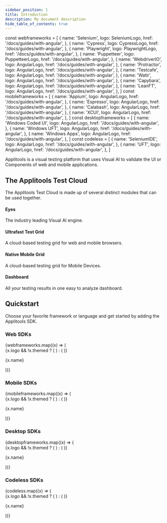 ```yaml
---
sidebar_position: 1
title: Introduction
description: My document description
hide_table_of_contents: true
---
```

const webframeworks = [
  {
    name: 'Selenium',
    logo: SeleniumLogo,
    href: '/docs/guides/with-angular',
  },
  {
    name: 'Cypress',
    logo: CypressLogo,
    href: '/docs/guides/with-angular',
  },
  {
    name: 'Playwright',
    logo: PlaywrightLogo,
    href: '/docs/guides/with-angular',
  },
  {
    name: 'Puppetteer',
    logo: PuppetteerLogo,
    href: '/docs/guides/with-angular',
  },
  {
    name: 'WebdriverIO',
    logo: AngularLogo,
    href: '/docs/guides/with-angular',
  },
  {
    name: 'Protractor',
    logo: AngularLogo,
    href: '/docs/guides/with-angular',
  },
  {
    name: 'Testcafe',
    logo: AngularLogo,
    href: '/docs/guides/with-angular',
  },
  {
    name: 'Watir',
    logo: AngularLogo,
    href: '/docs/guides/with-angular',
  },
  {
    name: 'Capybara',
    logo: AngularLogo,
    href: '/docs/guides/with-angular',
  },
  {
    name: 'LeanFT',
    logo: AngularLogo,
    href: '/docs/guides/with-angular',
  },
]
const mobileframeworks = [
  {
    name: 'Appium',
    logo: AngularLogo,
    href: '/docs/guides/with-angular',
  },
  {
    name: 'Espresso',
    logo: AngularLogo,
    href: '/docs/guides/with-angular',
  },
  {
    name: 'Calabash',
    logo: AngularLogo,
    href: '/docs/guides/with-angular',
  },
  {
    name: 'XCUI',
    logo: AngularLogo,
    href: '/docs/guides/with-angular',
  },
]
const desktopframeworks = [
  {
    name: 'Windows Coded UI',
    logo: AngularLogo,
    href: '/docs/guides/with-angular',
  },
  {
    name: 'Windows UFT',
    logo: AngularLogo,
    href: '/docs/guides/with-angular',
  },
  {
    name: 'Windows Apps',
    logo: AngularLogo,
    href: '/docs/guides/with-angular',
  },
]
const codeless = [
  {
    name: 'SeleniumIDE',
    logo: AngularLogo,
    href: '/docs/guides/with-angular',
  },
  {
    name: 'UFT',
    logo: AngularLogo,
    href: '/docs/guides/with-angular',
  },
]



<head>
  <title>Visual Testing Tutorials</title>
  <meta
    name="description"
    content="Applitools Test Cloud is a visual testing platform that uses Visual AI to validate the UI or Components of web and mobile applications. "
  />
</head>

Applitools is a visual testing platform that uses Visual AI to validate the UI or Components of web and mobile applications. 


## The Applitools Test Cloud

The Applitools Test Cloud is made up of several distinct modules that can be used together.

 <div className="">
  <div className="row">
     <div class="col col--6">
      <Link class="card" to="/docs/guides/database">
        <div class="card__body">
          <h4>Eyes</h4>
          <p>The industry leading Visual AI engine.</p>
        </div>
      </Link>
    </div>
    <div class="col col--6">
      <Link class="card" to="/docs/guides/database">
        <div class="card__body">
          <h4>Ultrafast Test Grid</h4>
          <p>A cloud-based testing grid for web and mobile browsers.</p>
        </div>
      </Link>
    </div>
  </div>
  <div className="row">
    <div class="col col--6">
      <Link class="card" to="/docs/guides/database">
        <div class="card__body">
          <h4>Native Mobile Grid</h4>
           <p>A cloud-based testing grid for Mobile Devices.</p>
        </div>
      </Link>
    </div>
    <div class="col col--6">
      <Link class="card" to="/docs/guides/database">
        <div class="card__body">
          <h4>Dashboard</h4>
          <p>All your testing results in one easy to analyze dashboard.</p>
        </div>
      </Link>
    </div>
  </div>
 </div>

 ## Quickstart
Choose your favorite framework or language and get started by adding the Applitools SDK.

### Web SDKs

<div>
  <div class="row is-multiline">
    {webframeworks.map((x) => (
      <div key={x.name} class="col col--3">
        <Link class="card" to={x.href}>
          <div class="card__body" style={{ display: 'flex', gap: 20, alignItems: 'center' }}>
            {x.logo && !x.themed ? (
              <x.logo width="20" alt={x.name} style={{ display: 'block', maxHeight: 20 }} />
            ) : (
              <ThemedImage
                style={{ display: 'block', maxHeight: 20 }}
                alt={x.name}
                width="20"
                sources={{
                  light: useBaseUrl(x.logo.light),
                  dark: useBaseUrl(x.logo.dark),
                }}
              />
            )}
            <p>{x.name}</p>
          </div>
        </Link>
      </div>
    ))}
  </div>
</div>



### Mobile SDKs
<div>
  <div class="row is-multiline">
    {mobileframeworks.map((x) => (
      <div key={x.name} class="col col--3">
        <Link class="card" to={x.href}>
          <div class="card__body" style={{ display: 'flex', gap: 20, alignItems: 'center' }}>
            {x.logo && !x.themed ? (
              <x.logo width="20" alt={x.name} style={{ display: 'block', maxHeight: 20 }} />
            ) : (
              <ThemedImage
                style={{ display: 'block', maxHeight: 20 }}
                alt={x.name}
                width="20"
                sources={{
                  light: useBaseUrl(x.logo.light),
                  dark: useBaseUrl(x.logo.dark),
                }}
              />
            )}
            <p>{x.name}</p>
          </div>
        </Link>
      </div>
    ))}
  </div>
</div>


### Desktop SDKs
<div>
  <div class="row is-multiline">
    {desktopframeworks.map((x) => (
      <div key={x.name} class="col col--3">
        <Link class="card" to={x.href}>
          <div class="card__body" style={{ display: 'flex', gap: 20, alignItems: 'center' }}>
            {x.logo && !x.themed ? (
              <x.logo width="20" alt={x.name} style={{ display: 'block', maxHeight: 20 }} />
            ) : (
              <ThemedImage
                style={{ display: 'block', maxHeight: 20 }}
                alt={x.name}
                width="20"
                sources={{
                  light: useBaseUrl(x.logo.light),
                  dark: useBaseUrl(x.logo.dark),
                }}
              />
            )}
            <p>{x.name}</p>
          </div>
        </Link>
      </div>
    ))}
  </div>
</div>


### Codeless SDKs
<div>
  <div class="row is-multiline">
    {codeless.map((x) => (
      <div key={x.name} class="col col--3">
        <Link class="card" to={x.href}>
          <div class="card__body" style={{ display: 'flex', gap: 20, alignItems: 'center' }}>
            {x.logo && !x.themed ? (
              <x.logo width="20" alt={x.name} style={{ display: 'block', maxHeight: 20 }} />
            ) : (
              <ThemedImage
                style={{ display: 'block', maxHeight: 20 }}
                alt={x.name}
                width="20"
                sources={{
                  light: useBaseUrl(x.logo.light),
                  dark: useBaseUrl(x.logo.dark),
                }}
              />
            )}
            <p>{x.name}</p>
          </div>
        </Link>
      </div>
    ))}
  </div>
</div>




 
